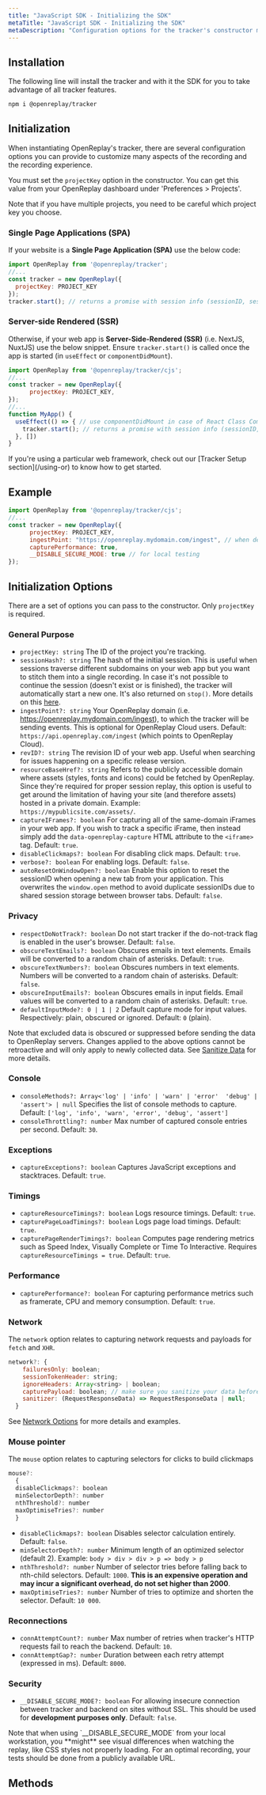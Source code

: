 ```yaml
---
title: "JavaScript SDK - Initializing the SDK"
metaTitle: "JavaScript SDK - Initializing the SDK"
metaDescription: "Configuration options for the tracker's constructor method"
---
```


## Installation

The following line will install the tracker and with it the SDK for you to take advantage of all tracker features.

```bash
npm i @openreplay/tracker
```

## Initialization
When instantiating OpenReplay's tracker, there are several configuration options you can provide to customize many aspects of the recording and the recording experience.

You must set the `projectKey` option in the constructor. You can get this value from your OpenReplay dashboard under 'Preferences > Projects'.

<Aside type="tip">
  Note that if you have multiple projects, you need to be careful which project key you choose.
</Aside>


### Single Page Applications (SPA)
If your website is a **Single Page Application (SPA)** use the below code:

```js
import OpenReplay from '@openreplay/tracker';
//...
const tracker = new OpenReplay({
  projectKey: PROJECT_KEY
});
tracker.start(); // returns a promise with session info (sessionID, sessionHash, userUUID)
```

### Server-side Rendered (SSR)
Otherwise, if your web app is **Server-Side-Rendered (SSR)** (i.e. NextJS, NuxtJS) use the below snippet. Ensure `tracker.start()` is called once the app is started (in `useEffect` or `componentDidMount`).

```js
import OpenReplay from '@openreplay/tracker/cjs';
//...
const tracker = new OpenReplay({
      projectKey: PROJECT_KEY,
});
//...
function MyApp() {
  useEffect(() => { // use componentDidMount in case of React Class Component
    tracker.start(); // returns a promise with session info (sessionID, sessionHash, userUUID)
  }, [])
}
```

<Aside type="tip">
If you're using a particular web framework, check out our [Tracker Setup section](/using-or) to know how to get started.
</Aside>

## Example

```js
import OpenReplay from '@openreplay/tracker/cjs';
//...
const tracker = new OpenReplay({
      projectKey: PROJECT_KEY,
      ingestPoint: "https://openreplay.mydomain.com/ingest", // when dealing with the self-hosted version of OpenReplay
      capturePerformance: true,
      __DISABLE_SECURE_MODE: true // for local testing
});
```

## Initialization Options

There are a set of options you can pass to the constructor. Only `projectKey` is required.

### General Purpose

- `projectKey: string` The ID of the project you're tracking.
- `sessionHash?: string` The hash of the initial session. This is useful when sessions traverse different subdomains on your web app but you want to stitch them into a single recording. In case it's not possible to continue the session (doesn't exist or is finished), the tracker will automatically start a new one. It's also returned on `stop()`. More details on this [here](/troubleshooting/session-recordings#replaysarebrokenacrosssubdomains).
- `ingestPoint?: string` Your OpenReplay domain (i.e. https://openreplay.mydomain.com/ingest), to which the tracker will be sending events. This is optional for OpenReplay Cloud users. Default: `https://api.openreplay.com/ingest` (which points to OpenReplay Cloud). 
- `revID?: string` The revision ID of your web app. Useful when searching for issues happening on a specific release version.
- `resourceBaseHref?: string` Refers to the publicly accessible domain where assets (styles, fonts and icons) could be fetched by OpenReplay. Since they're required for proper session replay, this option is useful to get around the limitation of having your site (and therefore assets) hosted in a private domain. Example: `https://mypublicsite.com/assets/`.
- `captureIFrames?: boolean` For capturing all of the same-domain iFrames in your web app. If you wish to track a specific iFrame, then instead simply add the `data-openreplay-capture` HTML attribute to the `<iframe>` tag. Default: `true`.
- `disableClickmaps?: boolean` For disabling click maps. Default: `true`.
- `verbose?: boolean` For enabling logs. Default: `false`.
- `autoResetOnWindowOpen?: boolean` Enable this option to reset the sessionID when opening a new tab from your application. This overwrites the `window.open` method to avoid duplicate sessionIDs due to shared session storage between browser tabs. Default: `false`.

### Privacy

- `respectDoNotTrack?: boolean` Do not start tracker if the do-not-track flag is enabled in the user's browser. Default: `false`.
- `obscureTextEmails?: boolean` Obscures emails in text elements. Emails will be converted to a random chain of asterisks. Default: `true`.
- `obscureTextNumbers?: boolean` Obscures numbers in text elements. Numbers will be converted to a random chain of asterisks. Default: `false`.
- `obscureInputEmails?: boolean` Obscures emails in input fields. Email values will be converted to a random chain of asterisks. Default: `true`.
- `defaultInputMode?: 0 | 1 | 2` Default capture mode for input values. Respectively: plain, obscured or ignored. Default: `0` (plain).

Note that excluded data is obscured or suppressed before sending the data to OpenReplay servers. Changes applied to the above options cannot be retroactive and will only apply to newly collected data. See [Sanitize Data](/installation/sanitize-data) for more details.

### Console

- `consoleMethods?: Array<'log' | 'info' | 'warn' | 'error'  'debug' | 'assert'> | null` Specifies the list of console methods to capture. Default: `['log', 'info', 'warn', 'error', 'debug', 'assert']`
- `consoleThrottling?: number` Max number of captured console entries per second. Default: `30`.

### Exceptions

- `captureExceptions?: boolean` Captures JavaScript exceptions and stacktraces. Default: `true`.

### Timings

- `captureResourceTimings?: boolean` Logs resource timings. Default: `true`.
- `capturePageLoadTimings?: boolean` Logs page load timings. Default: `true`.
- `capturePageRenderTimings?: boolean` Computes page rendering metrics such as Speed Index, Visually Complete or Time To Interactive. Requires `captureResourceTimings = true`. Default: `true`.

### Performance

- `capturePerformance?: boolean` For capturing performance metrics such as framerate, CPU and memory consumption. Default: `true`.


### Network

The `network` option relates to capturing network requests and payloads for `fetch` and `XHR`.

```js
network?: {
    failuresOnly: boolean;
    sessionTokenHeader: string;
    ignoreHeaders: Array<string> | boolean;
    capturePayload: boolean; // make sure you sanitize your data before enabling it
    sanitizer: (RequestResponseData) => RequestResponseData | null;
  }
```

See [Network Options](/installation/network-options) for more details and examples. 

### Mouse pointer

The `mouse` option relates to capturing selectors for clicks to build clickmaps

```js
mouse?: 
  {
  disableClickmaps?: boolean
  minSelectorDepth?: number
  nthThreshold?: number
  maxOptimiseTries?: number
  }
```

- `disableClickmaps?: boolean` Disables selector calculation entirely. Default: `false`.
- `minSelectorDepth?: number` Minimum length of an optimized selector (default 2). Example: `body > div > div > p => body > p`
- `nthThreshold?: number` Number of selector tries before falling back to nth-child selectors. Default: `1000`. **This is an expensive operation and may incur a significant overhead, do not set higher than 2000**.
- `maxOptimiseTries?: number` Number of tries to optimize and shorten the selector. Default: `10 000`.

### Reconnections

- `connAttemptCount?: number` Max number of retries when tracker's HTTP requests fail to reach the backend. Default: `10`.
- `connAttemptGap?: number` Duration between each retry attempt (expressed in ms). Default: `8000`.

### Security

- `__DISABLE_SECURE_MODE?: boolean` For allowing insecure connection between tracker and backend on sites without SSL. This should be used for **development purposes only**. Default: `false`.

<Aside type="caution">
    Note that when using `__DISABLE_SECURE_MODE` from your local workstation, you **might** see visual differences when watching the replay, like CSS styles not properly loading.
    For an optimal recording, your tests should be done from a publicly available URL.
</Aside>

## Methods
<div class="grid grid-cols-12 md:grid-cols-12 gap-3 md:gap-4">
  <ORCard title="Get to know the methods" url="/sdk/methods" hideIcon={true} width="100"/>
</div>

